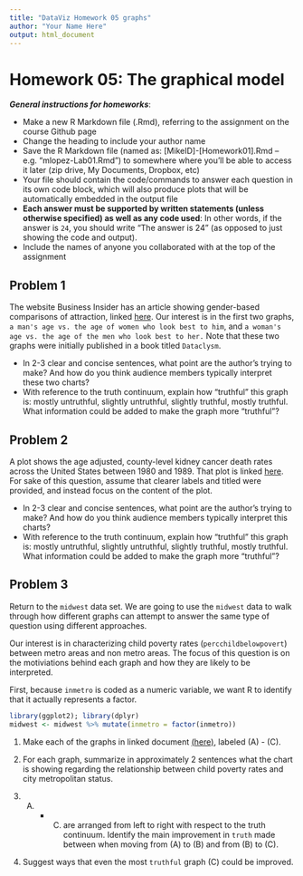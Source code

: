 ```yaml
---
title: "DataViz Homework 05 graphs"
author: "Your Name Here"
output: html_document
---
```


#  Homework 05:  The graphical model

***General instructions for homeworks***: 

+  Make a new R Markdown file (.Rmd), referring to the assignment on the course Github page
+  Change the heading to include your author name
+  Save the R Markdown file (named as:  [MikeID]-[Homework01].Rmd -- e.g. "mlopez-Lab01.Rmd") to somewhere where you'll be able to access it later (zip drive, My Documents, Dropbox, etc)
+  Your file should contain the code/commands to answer each question in its own code block, which will also produce plots that will be automatically embedded in the output file
+  **Each answer must be supported by written statements (unless otherwise specified) as well as any code used**: In other words, if the answer is `24`, you should write "The answer is 24" (as opposed to just showing the code and output).
+  Include the names of anyone you collaborated with at the top of the assignment



##  Problem 1

The website Business Insider has an article showing gender-based comparisons of attraction, linked [here](http://www.businessinsider.com/dataclysm-shows-men-are-attracted-to-women-in-their-20s-2014-10). Our interest is in the first two graphs, `a man's age vs. the age of women who look best to him`, and `a woman's age vs. the age of the men who look best to her.` Note that these two graphs were initially published in a book titled `Dataclysm`.

+ In 2-3 clear and concise sentences, what point are the author's trying to make? And how do you think audience members typically interpret these two charts?
+ With reference to the truth continuum, explain how "truthful" this graph is: mostly untruthful, slightly untruthful, slightly truthful, mostly truthful. What information could be added to make the graph more "truthful"?


## Problem 2

A plot shows the age adjusted, county-level kidney cancer death rates across the United States between 1980 and 1989. That plot is linked [here](https://postimg.org/image/arvoaftlt/). For sake of this question, assume that clearer labels and titled were provided, and instead focus on the content of the plot.

+ In 2-3 clear and concise sentences, what point are the author's trying to make? And how do you think audience members typically interpret this charts?
+ With reference to the truth continuum, explain how "truthful" this graph is: mostly untruthful, slightly untruthful, slightly truthful, mostly truthful. What information could be added to make the graph more "truthful"? 



## Problem 3

Return to the `midwest` data set. We are going to use the `midwest` data to walk through how different graphs can attempt to answer the same type of question using different approaches. 

Our interest is in characterizing child poverty rates (`percchildbelowpovert`) between metro areas and non metro areas. The focus of this question is on the motiviations behind each graph and how they are likely to be interpreted.

First, because `inmetro` is coded as a numeric variable, we want R to identify that it actually represents a factor. 

```r
library(ggplot2); library(dplyr)
midwest <- midwest %>% mutate(inmetro = factor(inmetro))
```

1. Make each of the graphs in linked document [(here)](https://github.com/statsbylopez/DataViz/blob/master/Homeworks/HW5_plots.pdf), labeled (A) - (C). 

2. For each graph, summarize in approximately 2 sentences what the chart is showing regarding the relationship between child poverty rates and city metropolitan status. 

3.  (A) - (C) are arranged from left to right with respect to the truth continuum. Identify the main improvement in `truth` made between when moving from (A) to (B) and from (B) to (C).

4. Suggest ways that even the most `truthful` graph (C) could be improved.

